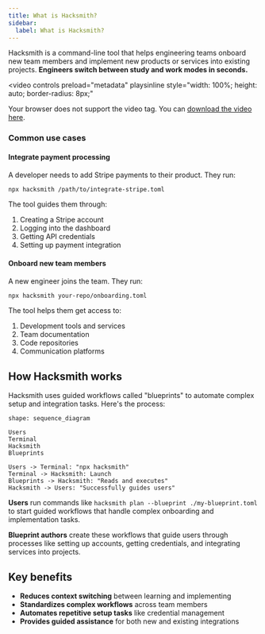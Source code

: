 ```yaml
---
title: What is Hacksmith?
sidebar:
  label: What is Hacksmith?
---
```



Hacksmith is a command-line tool that helps engineering teams onboard new team members and implement new products or services into existing projects. **Engineers switch between study and work modes in seconds.**

<video
  controls
  preload="metadata"
  playsinline
  style="width: 100%; height: auto; border-radius: 8px;"
>
  <source src="/vids/hacksmith-in-60s.mp4" type="video/mp4" />
  Your browser does not support the video tag. You can
  <a href="/vids/hacksmith-in-60s.mp4">download the video here</a>.
</video>

### Common use cases

#### Integrate payment processing

A developer needs to add Stripe payments to their product. They run:

```bash
npx hacksmith /path/to/integrate-stripe.toml
```

The tool guides them through:

1. Creating a Stripe account
2. Logging into the dashboard
3. Getting API credentials
4. Setting up payment integration

#### Onboard new team members

A new engineer joins the team. They run:

```bash
npx hacksmith your-repo/onboarding.toml
```

The tool helps them get access to:

1. Development tools and services
2. Team documentation
3. Code repositories
4. Communication platforms

## How Hacksmith works

Hacksmith uses guided workflows called "blueprints" to automate complex setup and integration tasks. Here's the process:

```d2
shape: sequence_diagram

Users
Terminal
Hacksmith
Blueprints

Users -> Terminal: "npx hacksmith"
Terminal -> Hacksmith: Launch
Blueprints -> Hacksmith: "Reads and executes"
Hacksmith -> Users: "Successfully guides users"
```

**Users** run commands like `hacksmith plan --blueprint ./my-blueprint.toml` to start guided workflows that handle complex onboarding and implementation tasks.

**Blueprint authors** create these workflows that guide users through processes like setting up accounts, getting credentials, and integrating services into projects.

## Key benefits

- **Reduces context switching** between learning and implementing
- **Standardizes complex workflows** across team members
- **Automates repetitive setup tasks** like credential management
- **Provides guided assistance** for both new and existing integrations
